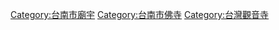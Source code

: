 {{Commons_category}}

[[Category:台南市廟宇|Category:台南市廟宇]]
[[Category:台南市佛寺|Category:台南市佛寺]]
[[Category:台灣觀音寺|Category:台灣觀音寺]]